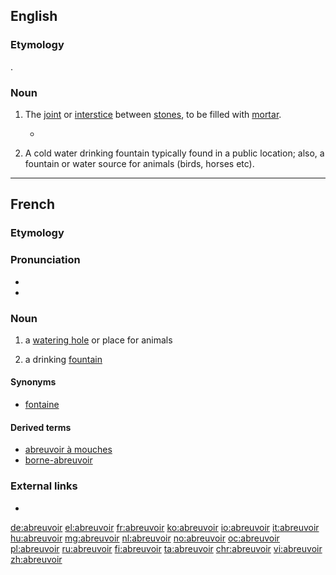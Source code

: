 ==English==

===Etymology===
{{borrowing|fr|lang=en}} {{m|fr|abreuvoir||a [[watering]] place}}.

===Noun===
{{en-noun}}

# {{label|en|obsolete|Masonry}} The [[joint]] or [[interstice]] between [[stone]]s, to be filled with [[mortar]].
#* {{rfquotek|Gwilt}}
# {{label|en|of humans}} A cold water drinking fountain typically found in a public location; also, a fountain or water source for animals (birds, horses etc).

----

==French==

===Etymology===
{{suffix|abreuver|oir|lang=fr}}

===Pronunciation===
* {{audio|Fr-abreuvoir.ogg|audio|lang=fr}}
* {{IPA|/a.brœ.vwar/|lang=fr}}

===Noun===
{{fr-noun|m}}

# a [[watering hole]] or place for animals
# {{label|fr|Canada|proscribed}} a drinking [[fountain]]

====Synonyms====
* {{sense|drinking fountain}} [[fontaine]] {{qualifier|mostly Europe}}

====Derived terms====
* [[abreuvoir à mouches]]
* [[borne-abreuvoir]]

===External links===
* {{R:TLFi}}

[[de:abreuvoir]]
[[el:abreuvoir]]
[[fr:abreuvoir]]
[[ko:abreuvoir]]
[[io:abreuvoir]]
[[it:abreuvoir]]
[[hu:abreuvoir]]
[[mg:abreuvoir]]
[[nl:abreuvoir]]
[[no:abreuvoir]]
[[oc:abreuvoir]]
[[pl:abreuvoir]]
[[ru:abreuvoir]]
[[fi:abreuvoir]]
[[ta:abreuvoir]]
[[chr:abreuvoir]]
[[vi:abreuvoir]]
[[zh:abreuvoir]]